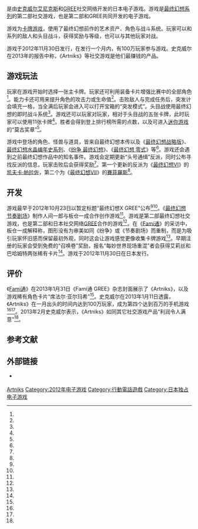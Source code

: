 {{NoteTA
| G1=Games
| G2=Square Enix
}}
{{Infobox video game
| title=最终幻想Artniks
| japanese= ファイナルファンタジーアートニクス
| image=
| caption=
| developer=
| publisher=[[史克威尔艾尼克斯|史克威尔艾尼克斯]]
| distributor=
| director=板仓一成
| producer=间一郎
| designer=
| programmer=
| artist=
| writer=
| composer=
| series= [[最终幻想系列|最终幻想系列]]
| engine=
| platforms=[[移动电话|移动电话]]、[[GREE|GREE]]
| released={{Vgrelease|JP|2013年11月30日}}
| genre=[[社交网络游戏|社交]][[电子角色扮演游戏|角色扮演]]
| modes=[[多人电子游戏|多人]]
}}

{{vgname|最终幻想Artniks|ja=ファイナルファンタジーアートニクス，Final Fantasy Artniks}}是由[[史克威尔艾尼克斯|史克威尔艾尼克斯]]和[[GREE|GREE]]社交网络开发的日本电子游戏。游戏是[[最终幻想系列|最终幻想系列]]的第二部社交游戏，也是第二部和GREE共同开发的电子游戏。

游戏为[[卡牌游戏|卡牌游戏]]，使用了最终幻想前作的艺术资产、角色与战斗系统。玩家可以和系列的敌人和头目战斗，获得奖励与等级，也可以与其他玩家对战。

游戏于2012年11月30日发行，在发行一个月内，有100万玩家参与游戏。史克威尔在2013年的报告中称，《Artniks》等社交游戏是他们最赚钱的产品。

== 游戏玩法 ==

玩家在游戏开始时选择一张主卡牌。玩家还可利用装备卡片增强比赛中的全部角色<ref name="gree" />。能力卡还可用来提升角色的攻击力或生命值<ref name="create" />。击败敌人与完成任务后，突发计会填充一格，当全满后玩家会进入可以打开宝箱的“突发模式”。头目战使用最终幻想的即时战斗系统<ref name="create" />。游戏还可以玩家对玩家，相对于头目战的五张卡牌，此时玩家可以使用11张卡牌<ref name="create" />。胜者会得到登上排行榜所需的点数，以及可进入[[迷你游戏|迷你游戏]]的“莫古奖章”<ref name="gree" />。

游戏中登场的角色、怪兽与道具，皆来自最终幻想本传以及《[[最终幻想战略版|最终幻想战略版]]》、[[最终幻想水晶编年史系列|最终幻想水晶编年史系列]]、《[[纷争_最终幻想|纷争 最终幻想]]》、《[[最终幻想_零式|最终幻想 零式]]》等<ref name="million" />。游戏还会遇到之前最终幻想作品中的知名事件。游戏会定期更新“头号通缉”反派，同时公布寻找反派的信息，玩家击败后会获得奖励<ref name="million" />。第一个更新的反派为《[[最终幻想VI|最终幻想VI]]》的[[凯夫卡·帕拉佐|凯夫卡·帕拉佐]]，第二个为《[[最终幻想VII|最终幻想VII]]》的[[賽菲羅斯|賽菲羅斯]]<ref name="million" />。

== 开发 ==

游戏最早于2012年10月23日以暂定标题“最终幻想X GREE”公布<ref name="gree" /><ref name="release" />。《[[最终幻想_节奏剧场|最终幻想 节奏剧场]]》制作人间一郎与板仓一成合作创作游戏<ref name="create" />。游戏是第二部最终幻想社交游戏，也是第二部和日本社交网络[[GREE|GREE]]合作的游戏<ref name="title" />。在《[[Fami通|Fami通]]》的采访中，板仓一成解释称，图形没有为审美如同《纷争》或《节奏剧场》而重制，而是为吸引玩家怀旧感而保留最初外观，同时这会让游戏感觉更像收集卡牌游戏<ref name="famitsu" />。早期注册的玩家会受到免费的“召唤卷”奖励，报名“每妙世界现场重混”者会获得艾莉丝和巴哈姆特两张稀有卡片<ref name="reward" />。游戏于2012年11月30日在日本发行。

== 评价 ==

《[[Fami通|Fami通]]》在2013年1月31日《Fami通 GREE》杂志封面展示了《Artniks》，以及游戏稀有角色卡片“席法尔·亚尔玛希”<ref name="cover" />。史克威尔在2013年1月11日透露，《Artniks》在一月出头的时间内达到100万玩家，成为第四个达到百万的手机游戏<ref name="million" /><ref name="reap" />。2013年2月史克威尔表示，《Artniks》如同其它社交游戏产品“利润令人满意”<ref name="stiq" />。

== 参考文献 ==

{{reflist|30em|refs=
<ref name="cover">{{cite web|url=http://www.siliconera.com/2012/12/24/famitsu-giving-away-seifer-almasy-card-for-final-fantasy-artniks/|title=Famitsu Giving Away Seifer Almasy Card For Final Fantasy Artniks|author=Spencer|authorlink=|work=Siliconera|publisher=|accessdate=March 31, 2013|date=December 24, 2012|archive-date=2019-11-10|archive-url=https://web.archive.org/web/20191110025702/https://www.siliconera.com/2012/12/24/famitsu-giving-away-seifer-almasy-card-for-final-fantasy-artniks/|dead-url=no}}</ref>
<ref name="create">{{cite web|url=http://www.siliconera.com/2012/11/05/final-fantasy-x-gree-explodes-with-treasures-in-burst-mode/|title=Final Fantasy X GREE Explodes With Treasures In Burst Mode|author=Spencer|authorlink=|work=Siliconera|publisher=|accessdate=March 31, 2013|date=November 5, 2012|archive-date=2019-10-27|archive-url=https://web.archive.org/web/20191027031424/https://www.siliconera.com/2012/11/05/final-fantasy-x-gree-explodes-with-treasures-in-burst-mode/|dead-url=no}}</ref>
<ref name="famitsu">{{cite web |url=http://www.famitsu.com/news/201211/05023855.html |title=『ファイナルファンタジー × GREE（仮題）』開発スタッフインタビュー――『FF』の新たな挑戦とは!? |author= |authorlink= |work= |publisher=[[Famitsu|Famitsu]] |accessdate=March 31, 2013 |date=November 5, 2012 |archive-date=2019-10-15 |archive-url=https://web.archive.org/web/20191015211446/https://www.famitsu.com/news/201211/05023855.html |dead-url=no }}</ref>
<ref name="gree">{{cite web|url=http://www.siliconera.com/2012/12/03/how-to-play-final-fantasy-artniks-the-new-final-fantasy-crossover-game/|title=How To Play Final Fantasy Artniks, The New Final Fantasy Crossover Game|author=Spencer|authorlink=|work=Siliconera|publisher=|accessdate=March 31, 2013|date=December 3, 2012|archive-date=2019-05-02|archive-url=https://web.archive.org/web/20190502174414/https://www.siliconera.com/2012/12/03/how-to-play-final-fantasy-artniks-the-new-final-fantasy-crossover-game/|dead-url=no}}</ref>
<ref name="million">{{cite web |url=http://www.siliconera.com/2013/01/11/final-fantasy-artniks-has-1-million-users-i-wonder-how-many-killed-sephiroth/ |title=Final Fantasy Artniks Has 1 Million Users, I Wonder How Many Killed Sephiroth |author=Spencer |authorlink= |work= |publisher=Siliconera |accessdate=March 31, 2013 |date=January 11, 2013 |archive-date=2019-05-03 |archive-url=https://web.archive.org/web/20190503050022/https://www.siliconera.com/2013/01/11/final-fantasy-artniks-has-1-million-users-i-wonder-how-many-killed-sephiroth/ |dead-url=no }}</ref>
<ref name="reap">{{cite web|url=http://m.gamespot.com/news/square-enix-stung-by-increasingly-difficult-console-market-6403413|title=Square Enix stung by 'increasingly difficult' console market|author=Martin Gaston|authorlink=|work=[[GameSpot|GameSpot]]|publisher=|accessdate=March 31, 2013|date=February 5, 2013|deadurl=yes|archiveurl=https://web.archive.org/web/20130213050450/http://m.gamespot.com/news/square-enix-stung-by-increasingly-difficult-console-market-6403413|archivedate=2013年2月13日}}</ref>
<ref name="release">{{cite web |url=http://www.siliconera.com/2012/10/23/the-world-ends-with-you-live-remix-coming-this-winter-from-square-enix-and-gree/ |title=The World Ends With You Live Remix Set For Winter Release [Update: Screenshots] |author=Spencer |authorlink= |work= |publisher=Siliconera |accessdate=March 31, 2013 |date=October 23, 2012 |archive-date=2019-05-02 |archive-url=https://web.archive.org/web/20190502130631/https://www.siliconera.com/2012/10/23/the-world-ends-with-you-live-remix-coming-this-winter-from-square-enix-and-gree/ |dead-url=no }}</ref>
<ref name="reward">{{cite web |url=http://www.siliconera.com/2012/10/24/final-fantasy-x-gree-brings-together-even-more-final-fantasies-than-dissidia/ |title=Final Fantasy X GREE Brings Together Even More Final Fantasies Than Dissidia |author=Spencer |authorlink= |work= |publisher=Siliconera |accessdate=March 31, 2013 |date=October 24, 2012 |archive-date=2019-05-02 |archive-url=https://web.archive.org/web/20190502200226/https://www.siliconera.com/2012/10/24/final-fantasy-x-gree-brings-together-even-more-final-fantasies-than-dissidia/ |dead-url=no }}</ref>
<ref name="stiq">{{cite web|url=http://m.joystiq.com/2013/02/05/square-enix-posts-62-million-nine-month-net-loss-net-sales-up/|title=Square Enix posts $61 million nine-month net loss, net sales up|author=Sinan Kubba|authorlink=|work=|publisher=[[joystiq|joystiq]]|accessdate=March 31, 2013|date=February 5, 2013|archive-url=https://web.archive.org/web/20160307103951/http://www.engadget.com/2013/02/05/square-enix-posts-62-million-nine-month-net-loss-net-sales-up/|archive-date=2016-03-07|dead-url=yes}}</ref>
<ref name="title">{{cite web |url=http://www.siliconera.com/2012/10/31/final-fantasy-vii-advent-children-director-making-final-fantasy-x-gree/ |title=Final Fantasy VII Advent Children Director Making Final Fantasy X GREE |author=Spencer |authorlink= |work= |publisher=Siliconera |accessdate=March 31, 2013 |date=October 31, 2012 |archive-date=2019-05-03 |archive-url=https://web.archive.org/web/20190503003723/https://www.siliconera.com/2012/10/31/final-fantasy-vii-advent-children-director-making-final-fantasy-x-gree/ |dead-url=no }}</ref>
}}

== 外部链接 ==
{{Portal box|最终幻想系列}}

* {{Official website|http://www.jp.square-enix.com/ff_artniks/}} {{ja icon}}

{{最终幻想系列}}

{{DEFAULTSORT:Final Fantasy Artniks}}
[[Category:最终幻想系列电子游戏|Artniks]]
[[Category:2012年电子游戏|Category:2012年电子游戏]]
[[Category:行動電話遊戲|Category:行動電話遊戲]]
[[Category:日本独占电子游戏|Category:日本独占电子游戏]]